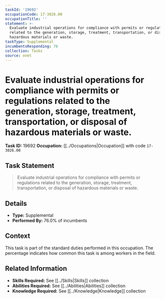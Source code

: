 ```yaml
---
taskId: '19692'
occupationCode: 17-3026.00
occupationTitle: ''
statement: >-
  Evaluate industrial operations for compliance with permits or regulations
  related to the generation, storage, treatment, transportation, or disposal of
  hazardous materials or waste.
taskType: Supplemental
incumbentsResponding: 76
collection: Tasks
source: onet
---
```

# Evaluate industrial operations for compliance with permits or regulations related to the generation, storage, treatment, transportation, or disposal of hazardous materials or waste.

**Task ID:** 19692
**Occupation:** [[../Occupations|Occupation]] with code `17-3026.00`

## Task Statement

> Evaluate industrial operations for compliance with permits or regulations related to the generation, storage, treatment, transportation, or disposal of hazardous materials or waste.

## Details

- **Type:** Supplemental
- **Performed By:** 76.0% of incumbents

## Context

This task is part of the standard duties performed in this occupation. The percentage indicates how common this task is among workers in the field.

## Related Information

- **Skills Required:** See [[../Skills|Skills]] collection
- **Abilities Required:** See [[../Abilities|Abilities]] collection
- **Knowledge Required:** See [[../Knowledge|Knowledge]] collection
